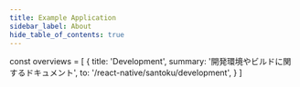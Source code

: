 ```yaml
---
title: Example Application
sidebar_label: About
hide_table_of_contents: true
---
```


<!-- textlint-disable ja-technical-writing/sentence-length -->

const overviews = [
  {
    title: 'Development',
    summary: '開発環境やビルドに関するドキュメント',
    to: '/react-native/santoku/development',
  }
]

<PageList overviews={overviews} colSize={12} />

<!-- textlint-enable ja-technical-writing/sentence-length -->
